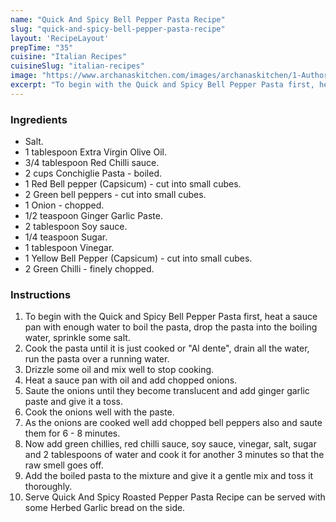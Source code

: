 ---
name: "Quick And Spicy Bell Pepper Pasta Recipe"
slug: "quick-and-spicy-bell-pepper-pasta-recipe"
layout: 'RecipeLayout'
prepTime: "35"
cuisine: "Italian Recipes"
cuisineSlug: "italian-recipes"
image: "https://www.archanaskitchen.com/images/archanaskitchen/1-Author/Aarti_Sharma/Chili_Pasta_Espresso.jpg"
excerpt: "To begin with the Quick and Spicy Bell Pepper Pasta first, heat a sauce pan with enough water to boil the pasta, drop the pasta into the boiling water, sprinkle some salt"
---

### Ingredients

- Salt.
- 1 tablespoon Extra Virgin Olive Oil.
- 3/4 tablespoon Red Chilli sauce.
- 2 cups Conchiglie Pasta - boiled.
- 1 Red Bell pepper (Capsicum) - cut into small cubes.
- 2 Green bell peppers - cut into small cubes.
- 1 Onion - chopped.
- 1/2 teaspoon Ginger Garlic Paste.
- 2 tablespoon Soy sauce.
- 1/4 teaspoon Sugar.
- 1 tablespoon Vinegar.
- 1 Yellow Bell Pepper (Capsicum) - cut into small cubes.
- 2 Green Chilli - finely chopped.

### Instructions

1. To begin with the Quick and Spicy Bell Pepper Pasta first, heat a sauce pan with enough water to boil the pasta, drop the pasta into the boiling water, sprinkle some salt.
1. Cook the pasta until it is just cooked or "Al dente", drain all the water, run the pasta over a running water.
1. Drizzle some oil and mix well to stop cooking.
1. Heat a sauce pan with oil and add chopped onions.
1. Saute the onions until they become translucent and add ginger garlic paste and give it a toss.
1. Cook the onions well with the paste.
1. As the onions are cooked well add chopped bell peppers also and saute them for 6 - 8 minutes.
1. Now add green chillies, red chilli sauce, soy sauce, vinegar, salt, sugar and 2 tablespoons of water and cook it for another 3 minutes so that the raw smell goes off.
1. Add the boiled pasta to the mixture and give it a gentle mix and toss it thoroughly.
1. Serve Quick And Spicy Roasted Pepper Pasta Recipe can be served with some Herbed Garlic bread on the side.
